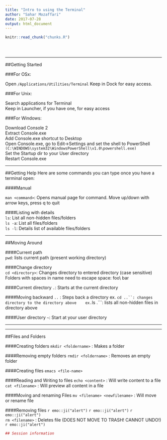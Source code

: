 ```yaml
---
title: "Intro to using the Terminal"
author: "Sahar Mozaffari"
date: 2017-07-28
output: html_document
---
```


<!-- The file analysis/chunks.R contains chunks that define default settings
shared across the workflowr files. -->
```r
knitr::read_chunk("chunks.R")
```

<!-- Update knitr chunk options -->
```r
```

<!-- Insert the date the file was last updated -->
```r
```

<!-- Insert the code version (Git commit SHA1) if Git repository exists and R
 package git2r is installed -->
```r
```

<!-- Add your analysis here -->

*  *  *  *
##Getting Started

###For OSx:

Open ```/Applications/Utilities/Terminal```
  Keep in Dock for easy access.

###For Unix:

Search applications for Terminal  
Keep in Launcher, if you have one, for easy access

###For Windows:

Download Console 2  
Extract Console.exe  
Add Console.exe shortcut to Desktop  
Open Console.exe, go to Edit->Settings and set the shell to PowerShell ```(C:\WINDOWS\system32\WindowsPowerShell\v1.0\powershell.exe)```  
Set the Startup dir to your User directory  
Restart Console.exe  

*  *  *  *
##Getting Help
Here are some commands you can type once you have a terminal open:

####Manual

```man <command>```: Opens manual page for command. Move up/down with arrow keys, press q to quit

####Listing with details  
```ls```: List all non-hidden files/folders  
```ls -a```: List all files/folders  
```ls -l```: Details list of available files/folders


*  *  *  *
##Moving Around  

####Current path  
```pwd```: lists current path (present working directory)  

####Change directory  
```cd <directory>```: Changes directory to entered directory (case sensitive)  
          Folders with spaces in name need to escape space: foo\\ bar  

####Current directory
```.```: Starts at the current directory  

####Moving backward
```..``` : Steps back a directory 
ex. ```cd ..``: changes directory to the directory above   
ex. ```ls .```: lists all non-hidden files in directory above   
 

####User directory
```~```: Start at your user directory  

*  *  *  *
*  *  *  *
##Files and Folders

####Creating folders
```mkdir <foldername> ``` : Makes a folder  

####Removing empty folders
```rmdir <foldername>``` : Removes an empty folder  

####Creating files
```emacs <file-name>``` 

####Reading and Writing to files
```echo <content>``` : Will write content to a file  
```cat <filename>``` : Will preview all content in a file  

####Moving and renaming Files
```mv <filename> <newfilename>``` : Will move or rename file  

####Removing files
`r emo::ji("alert")` `r emo::ji("alert")` `r emo::ji("alert")`  
```rm <filename>``` : Deletes file (DOES NOT MOVE TO TRASH! CANNOT UNDO!)  `r emo::ji("alert")`

<!-- Insert the session information into the document -->
```r
## Session information

```
